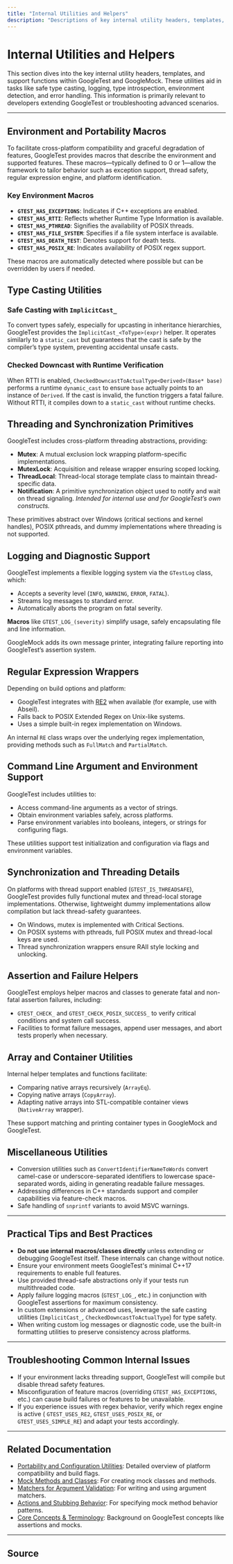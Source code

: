 ```yaml
---
title: "Internal Utilities and Helpers"
description: "Descriptions of key internal utility headers, templates, and support functions involved in safe casting, logging, type introspection, and error handling. Primarily for developers extending GoogleTest or troubleshooting advanced edge cases."
---
```


# Internal Utilities and Helpers

This section dives into the key internal utility headers, templates, and support functions within GoogleTest and GoogleMock. These utilities aid in tasks like safe type casting, logging, type introspection, environment detection, and error handling. This information is primarily relevant to developers extending GoogleTest or troubleshooting advanced scenarios.

---

## Environment and Portability Macros

To facilitate cross-platform compatibility and graceful degradation of features, GoogleTest provides macros that describe the environment and supported features. These macros—typically defined to 0 or 1—allow the framework to tailor behavior such as exception support, thread safety, regular expression engine, and platform identification.

### Key Environment Macros

- **`GTEST_HAS_EXCEPTIONS`**: Indicates if C++ exceptions are enabled.
- **`GTEST_HAS_RTTI`**: Reflects whether Runtime Type Information is available.
- **`GTEST_HAS_PTHREAD`**: Signifies the availability of POSIX threads.
- **`GTEST_HAS_FILE_SYSTEM`**: Specifies if a file system interface is available.
- **`GTEST_HAS_DEATH_TEST`**: Denotes support for death tests.
- **`GTEST_HAS_POSIX_RE`**: Indicates availability of POSIX regex support.

These macros are automatically detected where possible but can be overridden by users if needed.

## Type Casting Utilities

### Safe Casting with `ImplicitCast_`

To convert types safely, especially for upcasting in inheritance hierarchies, GoogleTest provides the `ImplicitCast_<ToType>(expr)` helper. It operates similarly to a `static_cast` but guarantees that the cast is safe by the compiler’s type system, preventing accidental unsafe casts.

### Checked Downcast with Runtime Verification

When RTTI is enabled, `CheckedDowncastToActualType<Derived>(Base* base)` performs a runtime `dynamic_cast` to ensure `base` actually points to an instance of `Derived`. If the cast is invalid, the function triggers a fatal failure. Without RTTI, it compiles down to a `static_cast` without runtime checks.

## Threading and Synchronization Primitives

GoogleTest includes cross-platform threading abstractions, providing:

- **Mutex**: A mutual exclusion lock wrapping platform-specific implementations.
- **MutexLock**: Acquisition and release wrapper ensuring scoped locking.
- **ThreadLocal**: Thread-local storage template class to maintain thread-specific data.
- **Notification**: A primitive synchronization object used to notify and wait on thread signaling. *Intended for internal use and for GoogleTest’s own constructs.*

These primitives abstract over Windows (critical sections and kernel handles), POSIX pthreads, and dummy implementations where threading is not supported.

## Logging and Diagnostic Support

GoogleTest implements a flexible logging system via the `GTestLog` class, which:

- Accepts a severity level (`INFO`, `WARNING`, `ERROR`, `FATAL`).
- Streams log messages to standard error.
- Automatically aborts the program on fatal severity.

**Macros** like `GTEST_LOG_(severity)` simplify usage, safely encapsulating file and line information.

GoogleMock adds its own message printer, integrating failure reporting into GoogleTest’s assertion system.

## Regular Expression Wrappers

Depending on build options and platform:

- GoogleTest integrates with [RE2](https://github.com/google/re2/) when available (for example, use with Abseil).
- Falls back to POSIX Extended Regex on Unix-like systems.
- Uses a simple built-in regex implementation on Windows.

An internal `RE` class wraps over the underlying regex implementation, providing methods such as `FullMatch` and `PartialMatch`. 

## Command Line Argument and Environment Support

GoogleTest includes utilities to:

- Access command-line arguments as a vector of strings.
- Obtain environment variables safely, across platforms.
- Parse environment variables into booleans, integers, or strings for configuring flags.

These utilities support test initialization and configuration via flags and environment variables.

## Synchronization and Threading Details

On platforms with thread support enabled (`GTEST_IS_THREADSAFE`), GoogleTest provides fully functional mutex and thread-local storage implementations. Otherwise, lightweight dummy implementations allow compilation but lack thread-safety guarantees.

- On Windows, mutex is implemented with Critical Sections.
- On POSIX systems with pthreads, full POSIX mutex and thread-local keys are used.
- Thread synchronization wrappers ensure RAII style locking and unlocking.

## Assertion and Failure Helpers

GoogleTest employs helper macros and classes to generate fatal and non-fatal assertion failures, including:

- `GTEST_CHECK_` and `GTEST_CHECK_POSIX_SUCCESS_` to verify critical conditions and system call success.
- Facilities to format failure messages, append user messages, and abort tests properly when necessary.

## Array and Container Utilities

Internal helper templates and functions facilitate:

- Comparing native arrays recursively (`ArrayEq`).
- Copying native arrays (`CopyArray`).
- Adapting native arrays into STL-compatible container views (`NativeArray` wrapper).

These support matching and printing container types in GoogleMock and GoogleTest.

## Miscellaneous Utilities

- Conversion utilities such as `ConvertIdentifierNameToWords` convert camel-case or underscore-separated identifiers to lowercase space-separated words, aiding in generating readable failure messages.
- Addressing differences in C++ standards support and compiler capabilities via feature-check macros.
- Safe handling of `snprintf` variants to avoid MSVC warnings.

---

## Practical Tips and Best Practices

- **Do not use internal macros/classes directly** unless extending or debugging GoogleTest itself. These internals can change without notice.
- Ensure your environment meets GoogleTest's minimal C++17 requirements to enable full features.
- Use provided thread-safe abstractions only if your tests run multithreaded code.
- Apply failure logging macros (`GTEST_LOG_`, etc.) in conjunction with GoogleTest assertions for maximum consistency.
- In custom extensions or advanced uses, leverage the safe casting utilities (`ImplicitCast_`, `CheckedDowncastToActualType`) for type safety.
- When writing custom log messages or diagnostic code, use the built-in formatting utilities to preserve consistency across platforms.

---

## Troubleshooting Common Internal Issues

- If your environment lacks threading support, GoogleTest will compile but disable thread safety features.
- Misconfiguration of feature macros (overriding `GTEST_HAS_EXCEPTIONS`, etc.) can cause build failures or features to be unavailable.
- If you experience issues with regex behavior, verify which regex engine is active (
`GTEST_USES_RE2`, `GTEST_USES_POSIX_RE`, or `GTEST_USES_SIMPLE_RE`) and adapt your tests accordingly.

---

## Related Documentation

- [Portability and Configuration Utilities](./portability-and-configuration.md): Detailed overview of platform compatibility and build flags.
- [Mock Methods and Classes](./mock-methods-and-classes.md): For creating mock classes and methods.
- [Matchers for Argument Validation](./matchers-for-arguments.md): For writing and using argument matchers.
- [Actions and Stubbing Behavior](./actions-and-stubbing.md): For specifying mock method behavior patterns.
- [Core Concepts & Terminology](../../overview/architecture-core-concepts/core-concepts-terminology.md): Background on GoogleTest concepts like assertions and mocks.

---

## Source

<Source url="https://github.com/google/googletest" paths='[{"path":"googletest/include/gtest/internal/gtest-port.h","range":"1-523"}]' />
<Source url="https://github.com/google/googletest" paths='[{"path":"googlemock/internal/gmock-internal-utils.cc","range":"1-201"}]' />
<Source url="https://github.com/google/googletest" paths='[{"path":"googlemock/include/gmock/internal/gmock-internal-utils.h","range":"1-263"}]' />